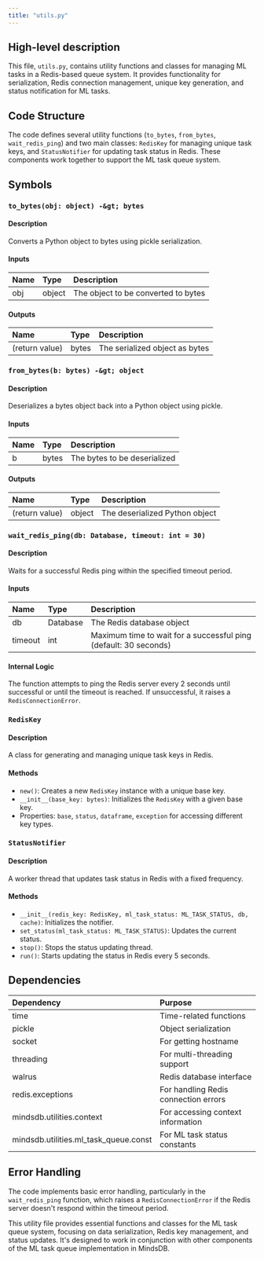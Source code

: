 ```yaml
---
title: "utils.py"
---
```


## High-level description
This file, `utils.py`, contains utility functions and classes for managing ML tasks in a Redis-based queue system. It provides functionality for serialization, Redis connection management, unique key generation, and status notification for ML tasks.

## Code Structure
The code defines several utility functions (`to_bytes`, `from_bytes`, `wait_redis_ping`) and two main classes: `RedisKey` for managing unique task keys, and `StatusNotifier` for updating task status in Redis. These components work together to support the ML task queue system.

## Symbols

### `to_bytes(obj: object) -&gt; bytes`
#### Description
Converts a Python object to bytes using pickle serialization.

#### Inputs
| Name | Type | Description |
|:-----|:-----|:------------|
| obj | object | The object to be converted to bytes |

#### Outputs
| Name | Type | Description |
|:-----|:-----|:------------|
| (return value) | bytes | The serialized object as bytes |

### `from_bytes(b: bytes) -&gt; object`
#### Description
Deserializes a bytes object back into a Python object using pickle.

#### Inputs
| Name | Type | Description |
|:-----|:-----|:------------|
| b | bytes | The bytes to be deserialized |

#### Outputs
| Name | Type | Description |
|:-----|:-----|:------------|
| (return value) | object | The deserialized Python object |

### `wait_redis_ping(db: Database, timeout: int = 30)`
#### Description
Waits for a successful Redis ping within the specified timeout period.

#### Inputs
| Name | Type | Description |
|:-----|:-----|:------------|
| db | Database | The Redis database object |
| timeout | int | Maximum time to wait for a successful ping (default: 30 seconds) |

#### Internal Logic
The function attempts to ping the Redis server every 2 seconds until successful or until the timeout is reached. If unsuccessful, it raises a `RedisConnectionError`.

### `RedisKey`
#### Description
A class for generating and managing unique task keys in Redis.

#### Methods
- `new()`: Creates a new `RedisKey` instance with a unique base key.
- `__init__(base_key: bytes)`: Initializes the `RedisKey` with a given base key.
- Properties: `base`, `status`, `dataframe`, `exception` for accessing different key types.

### `StatusNotifier`
#### Description
A worker thread that updates task status in Redis with a fixed frequency.

#### Methods
- `__init__(redis_key: RedisKey, ml_task_status: ML_TASK_STATUS, db, cache)`: Initializes the notifier.
- `set_status(ml_task_status: ML_TASK_STATUS)`: Updates the current status.
- `stop()`: Stops the status updating thread.
- `run()`: Starts updating the status in Redis every 5 seconds.

## Dependencies
| Dependency | Purpose |
|:-----------|:--------|
| time | Time-related functions |
| pickle | Object serialization |
| socket | For getting hostname |
| threading | For multi-threading support |
| walrus | Redis database interface |
| redis.exceptions | For handling Redis connection errors |
| mindsdb.utilities.context | For accessing context information |
| mindsdb.utilities.ml_task_queue.const | For ML task status constants |

## Error Handling
The code implements basic error handling, particularly in the `wait_redis_ping` function, which raises a `RedisConnectionError` if the Redis server doesn't respond within the timeout period.

This utility file provides essential functions and classes for the ML task queue system, focusing on data serialization, Redis key management, and status updates. It's designed to work in conjunction with other components of the ML task queue implementation in MindsDB.